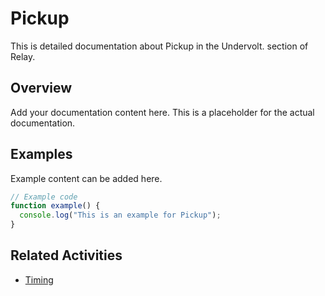 # Pickup

This is detailed documentation about Pickup in the Undervolt. section of Relay.

## Overview

Add your documentation content here. This is a placeholder for the actual documentation.

## Examples

Example content can be added here.

```typescript
// Example code
function example() {
  console.log("This is an example for Pickup");
}
```

## Related Activities

- [Timing](/docs/relay/undervolt/timing)
